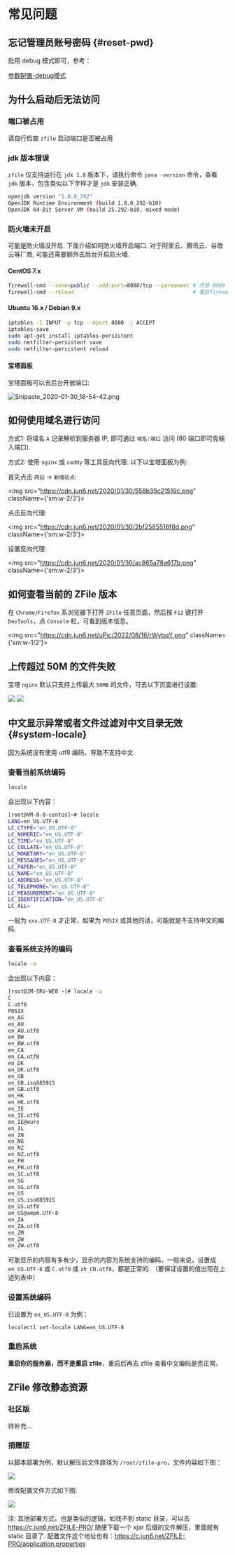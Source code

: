 # 常见问题

## 忘记管理员账号密码 {#reset-pwd}

启用 debug 模式即可，参考：

[参数配置-debug模式](/config#debug)

## 为什么启动后无法访问

### 端口被占用

请自行检查 `zfile` 启动端口是否被占用

### jdk 版本错误

`zfile` 仅支持运行在 `jdk 1.8` 版本下，请执行命令 `java -version` 命令，查看 `jdk` 版本，包含类似以下字样才是 `jdk` 安装正确.

```bash showLineNumbers
openjdk version "1.8.0_292"
OpenJDK Runtime Environment (build 1.8.0_292-b10)
OpenJDK 64-Bit Server VM (build 25.292-b10, mixed mode)
```

### 防火墙未开启

可能是防火墙没开启. 下面介绍如何防火墙开启端口. 对于阿里云、腾讯云、谷歌云等厂商, 可能还需要额外去后台开启防火墙.

#### CentOS 7.x

```bash showLineNumbers
firewall-cmd --zone=public --add-port=8080/tcp --permanent # 开放 8080 端口
firewall-cmd --reload                                      # 重启firewall
```

#### Ubuntu 16.x / Debian 9.x

```bash showLineNumbers
iptables -I INPUT -p tcp --dport 8080 -j ACCEPT
iptables-save
sudo apt-get install iptables-persistent
sudo netfilter-persistent save
sudo netfilter-persistent reload
```



#### 宝塔面板

宝塔面板可以去后台开放端口:

![Snipaste_2020-01-30_18-54-42.png](https://cdn.jun6.net/2020/01/30/18fa335b407ae.png)


## 如何使用域名进行访问

方式1: 将域名 `A` 记录解析到服务器 IP, 即可通过 `域名:端口` 访问 (80 端口即可免输入端口).

方式2: 使用 `nginx` 或 `caddy` 等工具反向代理. 以下以宝塔面板为例:

首先点击 `网站` -> `新增站点`:

<img src="https://cdn.jun6.net/2020/01/30/558b35c21519c.png" className={'sm:w-2/3'}></img>

点击反向代理:

<img src="https://cdn.jun6.net/2020/01/30/2bf2585516f8d.png" className={'sm:w-2/3'}></img>

设置反向代理:

<img src="https://cdn.jun6.net/2020/01/30/ac865a78a617b.png" className={'sm:w-2/3'}></img>

## 如何查看当前的 ZFile 版本

在 `Chrome/Firefox` 系浏览器下打开 `ZFile` 任意页面，然后按 `F12` 键打开 `DevTools`，点 `Console` 栏，可看到版本信息。

<img src="https://cdn.jun6.net/uPic/2022/08/16/rWybqY.png" className={'sm:w-1/2'}></img>

## 上传超过 50M 的文件失败

宝塔 `nginx` 默认只支持上传最大 `50MB` 的文件，可去以下页面进行设置:

<img src="https://cdn.jun6.net/uPic/2022/08/16/uxPAXY.png"/>
<img src="https://cdn.jun6.net/uPic/2022/08/16/Jx2P2s.png"/>


## 中文显示异常或者文件过滤对中文目录无效 {#system-locale}

因为系统没有使用 utf8 编码，导致不支持中文.

### 查看当前系统编码

```bash showLineNumbers
locale
```

会出现以下内容：

```bash showLineNumbers
[root@VM-0-8-centos]~# locale
LANG=en_US.UTF-8
LC_CTYPE="en_US.UTF-8"
LC_NUMERIC="en_US.UTF-8"
LC_TIME="en_US.UTF-8"
LC_COLLATE="en_US.UTF-8"
LC_MONETARY="en_US.UTF-8"
LC_MESSAGES="en_US.UTF-8"
LC_PAPER="en_US.UTF-8"
LC_NAME="en_US.UTF-8"
LC_ADDRESS="en_US.UTF-8"
LC_TELEPHONE="en_US.UTF-8"
LC_MEASUREMENT="en_US.UTF-8"
LC_IDENTIFICATION="en_US.UTF-8"
LC_ALL=
```

一般为 `xxx.UTF-8` 才正常，如果为 `POSIX` 或其他的话，可能就是不支持中文的编码.

### 查看系统支持的编码

```bash showLineNumbers
locale -a
```

会出现以下内容：
```bash showLineNumbers
[root@JM-SRV-WEB ~]# locale -a
C
C.utf8
POSIX
en_AG
en_AU
en_AU.utf8
en_BW
en_BW.utf8
en_CA
en_CA.utf8
en_DK
en_DK.utf8
en_GB
en_GB.iso885915
en_GB.utf8
en_HK
en_HK.utf8
en_IE
en_IE.utf8
en_IE@euro
en_IL
en_IN
en_NG
en_NZ
en_NZ.utf8
en_PH
en_PH.utf8
en_SC.utf8
en_SG
en_SG.utf8
en_US
en_US.iso885915
en_US.utf8
en_US@ampm.UTF-8
en_ZA
en_ZA.utf8
en_ZM
en_ZW
en_ZW.utf8
```

可能显示的内容有多有少，显示的内容为系统支持的编码，一般来说，设置成 `en_US.UTF-8` 或 `C.utf8` 或 `zh_CN.utf8`，都是正常的. （要保证设置的值出现在上述列表中）

### 设置系统编码

已设置为 `en_US.UTF-8` 为例：

```bash showLineNumbers
localectl set-locale LANG=en_US.UTF-8
```

### 重启系统

**重启你的服务器，而不是重启 zfile**，重启后再去 zfile 查看中文编码是否正常。



## ZFile 修改静态资源

### 社区版

待补充...

### 捐赠版

以脚本部署为例，默认解压后文件路径为 `/root/zfile-pro`，文件内容如下图：

![](https://cdn.jun6.net/uPic/2022/09/26/LQ0p9D.png)

修改配置文件方式如下图:

![](https://cdn.jun6.net/uPic/2022/09/26/EdO6Bv.png)

注: 其他部署方式，也是类似的逻辑，如找不到 static 目录，可以去 https://c.jun6.net/ZFILE-PRO/ 随便下载一个 xjar 后缀的文件解压，里面就有 static 目录了. 配置文件这个地址也有：https://c.jun6.net/ZFILE-PRO/application.properties